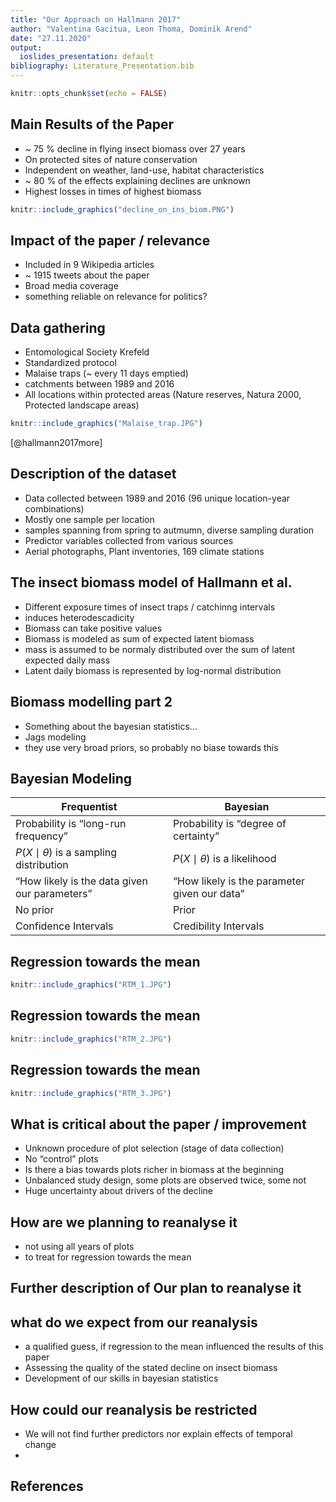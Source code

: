 ```yaml
---
title: "Our Approach on Hallmann 2017"
author: "Valentina Gacitua, Leon Thoma, Dominik Arend"
date: "27.11.2020"
output:
  ioslides_presentation: default
bibliography: Literature_Presentation.bib
---
```


```r
knitr::opts_chunk$set(echo = FALSE)
```

## Main Results of the Paper
* ~ 75 % decline in flying insect biomass over 27 years
* On protected sites of nature conservation
* Independent on weather, land-use, habitat characteristics
* ~ 80 % of the effects explaining declines are unknown
* Highest losses in times of highest biomass

```r
knitr::include_graphics("decline_on_ins_biom.PNG")
```


## Impact of the paper / relevance
* Included in 9 Wikipedia articles
* ~ 1915 tweets about the paper
* Broad media coverage
* something reliable on relevance for politics?

## Data gathering
* Entomological Society Krefeld
* Standardized protocol
* Malaise traps (~ every 11 days emptied)
* catchments between 1989 and 2016
* All locations within protected areas (Nature reserves, Natura 2000, Protected landscape areas)

```r
knitr::include_graphics("Malaise_trap.JPG")
```
[@hallmann2017more]

## Description of the dataset
* Data collected between 1989 and 2016 (96 unique location-year combinations)
* Mostly one sample per location
* samples spanning from spring to autmumn, diverse sampling duration
* Predictor variables collected from various sources
 + Aerial photographs, Plant inventories, 169 climate stations

## The insect biomass model of Hallmann et al.
* Different exposure times of insect traps / catchinng intervals
+ induces heterodescadicity
* Biomass can take positive values
* Biomass is modeled as sum of expected latent biomass
+ mass is assumed to be normaly distributed over the sum of latent expected daily mass
+ Latent daily biomass is represented by log-normal distribution

## Biomass modelling part 2
+ Something about the bayesian statistics...
+ Jags modeling
* they use very broad priors, so probably no biase towards this

## Bayesian Modeling
| Frequentist | Bayesian |
| ---- | ---- |
| Probability is "long-run frequency" | Probability is "degree of certainty" |
| $P(X \mid \theta)$ is a sampling distribution | $P(X \mid \theta)$ is a likelihood |
| "How likely is the data given our parameters" | "How likely is the parameter given our data" |
| No prior | Prior |
| Confidence Intervals | Credibility Intervals |

## Regression towards the mean

```r
knitr::include_graphics("RTM_1.JPG")
```

## Regression towards the mean

```r
knitr::include_graphics("RTM_2.JPG")
```


## Regression towards the mean

```r
knitr::include_graphics("RTM_3.JPG")
```

## What is critical about the paper / improvement
* Unknown procedure of plot selection (stage of data collection)
* No "control" plots
* Is there a bias towards plots richer in biomass at the beginning
* Unbalanced study design, some plots are observed twice, some not
* Huge uncertainty about drivers of the decline

## How are we planning to reanalyse it
* not using all years of plots
+ to treat for regression towards the mean


## Further description of Our plan to reanalyse it

## what do we expect from our reanalysis
* a qualified guess, if regression to the mean influenced the results of this paper
* Assessing the quality of the stated decline on insect biomass
* Development of our skills in bayesian statistics

## How could our reanalysis be restricted
* We will not find further predictors nor explain effects of temporal change
* 

## References


